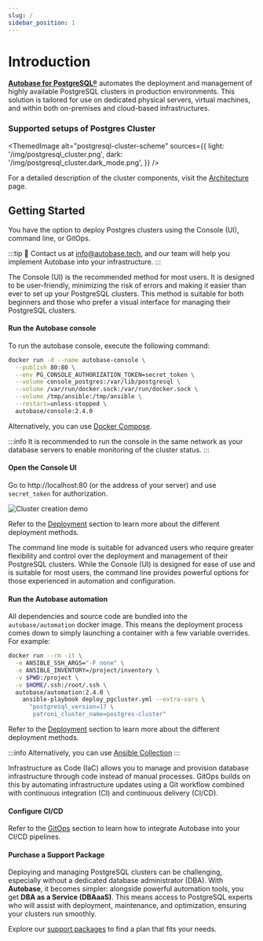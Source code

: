 ```yaml
---
slug: /
sidebar_position: 1
---
```


# Introduction

**[Autobase for PostgreSQL®](https://github.com/vitabaks/autobase)** automates the deployment and management of highly available PostgreSQL clusters in production environments. This solution is tailored for use on dedicated physical servers, virtual machines, and within both on-premises and cloud-based infrastructures.

### Supported setups of Postgres Cluster


<ThemedImage
  alt="postgresql-cluster-scheme"
  sources={{
    light: '/img/postgresql_cluster.png',
    dark: '/img/postgresql_cluster.dark_mode.png',
  }}
/>

For a detailed description of the cluster components, visit the [Architecture](./overview/architecture.md) page.

## Getting Started

You have the option to deploy Postgres clusters using the Console (UI), command line, or GitOps.

:::tip
📩 Contact us at info@autobase.tech, and our team will help you implement Autobase into your infrastructure.
:::


<Tabs>
  <TabItem value="console-ui" label="Console (UI)" default>

The Console (UI) is the recommended method for most users. It is designed to be user-friendly, minimizing the risk of errors and making it easier than ever to set up your PostgreSQL clusters. This method is suitable for both beginners and those who prefer a visual interface for managing their PostgreSQL clusters.

#### Run the Autobase console

To run the autobase console, execute the following command:

```bash
docker run -d --name autobase-console \
  --publish 80:80 \
  --env PG_CONSOLE_AUTHORIZATION_TOKEN=secret_token \
  --volume console_postgres:/var/lib/postgresql \
  --volume /var/run/docker.sock:/var/run/docker.sock \
  --volume /tmp/ansible:/tmp/ansible \
  --restart=unless-stopped \
  autobase/console:2.4.0
```

Alternatively, you can use [Docker Compose](https://github.com/vitabaks/autobase/blob/2.4.0/console/docker-compose.yml).

:::info
It is recommended to run the console in the same network as your database servers to enable monitoring of the cluster status.
:::

#### Open the Console UI

Go to http://localhost:80 (or the address of your server) and use `secret_token` for authorization.

![Cluster creation demo](/img/autobase_create_cluster_demo.gif)

Refer to the [Deployment](./docs/category/deployment) section to learn more about the different deployment methods.

  </TabItem>
  <TabItem value="command-line" label="Command line">

The command line mode is suitable for advanced users who require greater flexibility and control over the deployment and management of their PostgreSQL clusters.
While the Console (UI) is designed for ease of use and is suitable for most users, the command line provides powerful options for those experienced in automation and configuration.

#### Run the Autobase automation

All dependencies and source code are bundled into the `autobase/automation` docker image.
This means the deployment process comes down to simply launching a container with a few variable overrides. For example:

```bash
docker run --rm -it \
  -e ANSIBLE_SSH_ARGS="-F none" \
  -e ANSIBLE_INVENTORY=/project/inventory \
  -v $PWD:/project \
  -v $HOME/.ssh:/root/.ssh \
  autobase/automation:2.4.0 \
    ansible-playbook deploy_pgcluster.yml --extra-vars \
      "postgresql_version=17 \
       patroni_cluster_name=postgres-cluster"
```

Refer to the [Deployment](./docs/category/deployment) section to learn more about the different deployment methods.

:::info
Alternatively, you can use [Ansible Collection](https://github.com/vitabaks/autobase/blob/2.4.0/automation/README.md)
:::

  </TabItem>
  <TabItem value="gitops" label="GitOps (CI/CD)">

Infrastructure as Code (IaC) allows you to manage and provision database infrastructure through code instead of manual processes.
GitOps builds on this by automating infrastructure updates using a Git workflow combined with continuous integration (CI) and continuous delivery (CI/CD).

#### Configure CI/CD

Refer to the [GitOps](docs/management/gitops) section to learn how to integrate Autobase into your CI/CD pipelines.

  </TabItem>
</Tabs>

#### Purchase a Support Package

Deploying and managing PostgreSQL clusters can be challenging, especially without a dedicated database administrator (DBA).
With **Autobase**, it becomes simpler: alongside powerful automation tools, you get **DBA as a Service (DBAaaS)**.
This means access to PostgreSQL experts who will assist with deployment, maintenance, and optimization, ensuring your clusters run smoothly.

Explore our [support packages](/docs/support) to find a plan that fits your needs.
